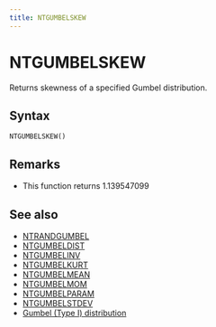 ```yaml
---
title: NTGUMBELSKEW
---
```



# NTGUMBELSKEW

Returns skewness of a specified Gumbel distribution.

## Syntax

```excel
NTGUMBELSKEW()
```

## Remarks

- This function returns 1.139547099

## See also

- [NTRANDGUMBEL](../01-random-numbers/01-single-series/07-ntrandgumbel.mdx)
- [NTGUMBELDIST](039-ntgumbeldist.mdx)
- [NTGUMBELINV](040-ntgumbelinv.mdx)
- [NTGUMBELKURT](041-ntgumbelkurt.mdx)
- [NTGUMBELMEAN](042-ntgumbelmean.mdx)
- [NTGUMBELMOM](043-ntgumbelmom.mdx)
- [NTGUMBELPARAM](044-ntgumbelparam.mdx)
- [NTGUMBELSTDEV](046-ntgumbelstdev.mdx)
- [Gumbel (Type I) distribution](https://www.ntrand.com/gumbel-type-i-distribution/)
